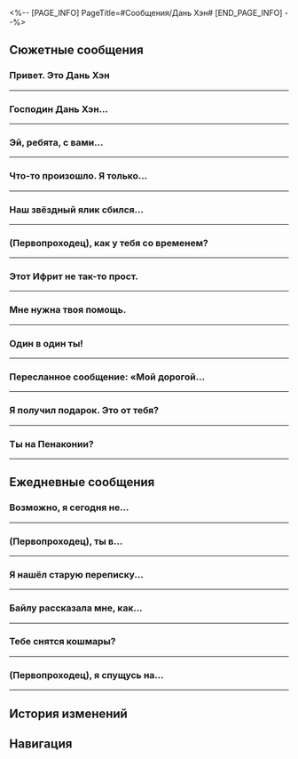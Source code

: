 <%-- [PAGE_INFO]
PageTitle=#Сообщения/Дань Хэн#
[END_PAGE_INFO] --%>
{{Сообщение Инфобокс
|id          = 1002
|Изображение = Персонаж Дань Хэн Иконка.png
|Тип         = Персонаж
|Отправитель = Дань Хэн
|ПодписьСоо  = Насчёт базы данных обращайтесь ко мне.
|Фракция     = Звёздный экспресс
}}

==Сюжетные сообщения==
===Привет. Это Дань Хэн===
{{Сообщения
|условие_получения = 
|текст =
:'''Дань Хэн:''' Привет. Это Дань Хэн
:'''Дань Хэн:''' Не забудь сходить к Химеко
}}
----

===Господин Дань Хэн...===
{{Сообщения
|условие_получения = 
|текст =
:{Выбор} Господин Дань Хэн...
::'''(Первопроходец):''' Господин Дань Хэн...
::'''Дань Хэн:''' ...Веди себя нормально.
:{Выбор} Дракон...
::'''(Первопроходец):''' Дракон...
::'''Дань Хэн:''' ...Веди себя нормально.
:{Выбор} Дань Хэн...
::'''(Первопроходец):''' Дань Хэн...
::'''Дань Хэн:''' Что случилось?
:'''Дань Хэн:''' Хочешь что-то сказать? Не томи.
:{Выбор} Не хочешь подзаработать?..
::'''(Первопроходец):''' Не хочешь подзаработать?..
:{Выбор} У меня просьба...
::'''(Первопроходец):''' У меня просьба...
:'''Дань Хэн:''' Ты обычно не ходишь вокруг да около. На тебя совсем непохоже, (Первопроходец).
:'''Дань Хэн:''' Не волнуйся, я сохраню твой секрет, если попросишь.
:{Выбор} Мне нужна твоя фотография.
:'''(Первопроходец):''' Мне нужна твоя фотография.
:'''Дань Хэн:''' Фотография?
:'''Дань Хэн:''' Обычно я не фотографируюсь, но Март прислала мне несколько фотографий.
:'''Дань Хэн:''' Но... зачем она тебе?
:{Выбор} Доверься мне!
::'''(Первопроходец):''' Доверься мне!
:{Выбор} Для твоих фанатов!
::'''(Первопроходец):''' Для твоих фанатов!
:'''Дань Хэн:''' ...Ладно. Не перегибай палку.
:'''Дань Хэн:''' [[Файл:Message Dan Heng Fight Club.png|256px]]
}}
----

===Эй, ребята, с вами...===
{{Сообщения
|условие_получения = 
|текст =
:'''(Первопроходец):''' Эй, ребята, с вами всё в порядке?
:{{Диалог|Предупреждение}} Ошибка отправки сообщения
:{Выбор} Я с Март 7 на миссии на Сяньчжоу...
::'''(Первопроходец):''' Я с Март 7 на миссии на Сяньчжоу...
:{Выбор} Ты там в порядке?..
::'''(Первопроходец):''' Ты норм?..
:{{Диалог|Предупреждение}} Ошибка отправки сообщения
}}
----

===Что-то произошло. Я только...===
{{Сообщения
|условие_получения = 
|текст =
:'''Дань Хэн:''' Что-то произошло. Я только прибыл на Сяньчжоу. Вы как?
:{Выбор} Что случилось?
::'''(Первопроходец):''' Что случилось? С экспрессом всё в порядке? Что ты делаешь на Сяньчжоу?
:{Выбор} Что ты делаешь на Сяньчжоу?
::'''(Первопроходец):''' Что ты делаешь на Сяньчжоу? С экспрессом всё нормально? Что случилось?
:'''Дань Хэн:''' Притворюсь, что ты {{MC|м=сказал|ж=сказала}} «Всё хорошо».
:'''Дань Хэн:''' Я в Облачной переправе с Облачным Рыцарем. Долго рассказывать. Нагоню вас, когда выйду.
:'''Дань Хэн:''' С экспрессом, кстати говоря, всё хорошо. Потом расскажу.
:{Выбор} Очень интересно.
:'''(Первопроходец):''' Мне очень интересно. Расскажи подробней.
:'''Дань Хэн:''' {Испытание: Облачная переправа}
}}
----

===Наш звёздный ялик сбился...===
{{Сообщения
|условие_получения = 
|текст =
:'''Дань Хэн:''' Наш звёздный ялик сбился с курса. Как обстоят дела у вас?
:{Выбор} Ты жив?
::'''(Первопроходец):''' Ты жив?
:{Выбор} Сигнал появился?
::'''(Первопроходец):''' У твоего смартфона появился сигнал?
:'''Дань Хэн:''' Да. Как у вас дела?
:{Выбор} Мы поймали Кафку.
::'''(Первопроходец):''' Мы поймали Кафку, но это было слишком просто. Странно.
:{Выбор} Мы отправились в Комиссию по предсказаниям.
::'''(Первопроходец):''' Мы поймали Кафку и отправились в Комиссию по предсказаниям.
:'''Дань Хэн:''' А что насчёт напарника Кафки? Вы видели Блэйда?
:{Выбор} Кафка была одна.
::'''(Первопроходец):''' Кафка была одна, когда мы её поймали. В чём дело?
:{Выбор} Он куда-то сбежал.
::'''(Первопроходец):''' Он сбежал. Мы не знаем, где он.
:'''Дань Хэн:''' Будьте осторожнее, он очень опасен.
:'''Дань Хэн:''' Мы разберёмся с Облачными Рыцарями и догоним вас.
:{Выбор} Что у вас происходит?
:'''(Первопроходец):''' Постой. Что там у вас происходит?
:'''Дань Хэн:''' {Испытание: Комиссия по ремёслам}
}}
----

===(Первопроходец), как у тебя со временем?===
{{Сообщения
|условие_получения = 
|текст =
:'''Дань Хэн:''' (Первопроходец), как у тебя со временем?
:'''Дань Хэн:''' Хочу тебя кое-куда пригласить...
:{Выбор} То есть?
::'''(Первопроходец):''' Пригласить? Меня? Так официально...
::'''Дань Хэн:''' Хочу наведаться к Верховному старейшине видьядхара.
:{Выбор} Тебе нужен телохранитель?
::'''(Первопроходец):''' Переживаешь, что у тебя могут быть проблемы на Лофу, и тебе нужна охрана в моём лице?
::'''Дань Хэн:''' Не смеши. Хочу наведаться к Верховному старейшине видьядхара.
:'''Дань Хэн:''' Мне нужно прояснить кое-что из прошлого, чтобы понять, что делать дальше и как искупить грехи прошлого воплощения.
:{Выбор} В таком случае я с тобой.
::'''(Первопроходец):''' Понятно. Я рядом, если понадоблюсь.
::'''Дань Хэн:''' Большое спасибо. Давай встретимся в Павильоне Жому в Возвышающем святилище.
:{Выбор} Мне точно нужно присутствовать?
::'''(Первопроходец):''' Похоже на серьёзные дипломатические переговоры. Мне точно нужно присутствовать?
::'''Дань Хэн:''' Если я пойду один, боюсь, возникнут сложности.
::'''Дань Хэн:''' Я слышал, что ты однажды {{MC|ж=спасла|м=спас}} Девушку-дракона. Если ты будешь рядом, мне будет проще.
::'''Дань Хэн:''' Буду ждать в Павильоне Жому в Возвышающем святилище. До встречи.
;{Принятая миссия: Возвращение дракона}
}}
----

===Этот Ифрит не так-то прост.===
{{Сообщения
|условие_получения = 
|текст =
:'''Дань Хэн:''' Этот Ифрит не так-то прост.
:{Выбор} В смысле?
:'''(Первопроходец):''' В смысле?
:'''Дань Хэн:''' Огненные демоны Феторы свирепы и жестоки по своей природе, но Ифрит легко стал лидером.
:'''Дань Хэн:''' И его пламя отличается от пламени других демонов.
:{Выбор} О чём ты?
:'''(Первопроходец):''' О чём ты?
:'''Дань Хэн:''' Во время прошлых беспорядков, которые начал Вечногорящий Особняк, были рассказы о «злодеях, возникающих в пламени».
:'''Дань Хэн:''' Я предполагаю, что у пламени Ифрита есть какое-то иное свойство, не только горение, и это связано с его происхождением.
:'''Дань Хэн:''' Я слышал о пламени с подобным свойством, которое было трудно поймать, потому что оно постоянно переходило между измерениями.
:'''Дань Хэн:''' Информации о нём не так много, но одно предложение привлекло моё внимание: «Прожигает миры, оставляя за собой языки пламени».
:'''Дань Хэн:''' Ифрит... наверное, один из его потомков.
:{Выбор} Переход между измерениями...
:'''(Первопроходец):''' Переход между измерениями...
:'''Дань Хэн:''' Это всё, что я выяснил.
:'''Дань Хэн:''' Записей не очень много, не знаю, будет ли эта информация полезной.
:{Выбор} Её вполне достаточно.
:'''(Первопроходец):''' Её вполне достаточно, спасибо.
:'''Дань Хэн:''' Ну и славно.
}}
----

===Мне нужна твоя помощь.===
{{Сообщения
|условие_получения = 
|текст =
:{Выбор} Мне нужна твоя помощь.
:'''(Первопроходец):''' Мне нужна твоя помощь.
:'''Дань Хэн:''' Что случилось?
:{Выбор} Насчёт Герцога инфернального огня...
:'''(Первопроходец):''' Знаешь о Герцоге инфернального огня, Ифрите?
:'''Дань Хэн:''' Из Банды уничтожения?
:'''Дань Хэн:''' Лучше с ним не связываться.
:{Выбор} Проблемы на космической станции.
:'''(Первопроходец):''' На космической станции возникли проблемы, связанные с ним.
:'''(Первопроходец):''' Арлан расскажет всё в подробностях.
:'''(Первопроходец):''' Мне нужно больше информации о нём.
:'''Дань Хэн:''' Понял. Напишу, когда что-нибудь узнаю.
:'''Дань Хэн:''' Будь осторожнее. Если что-то изменится, сообщи как можно скорее.
}}
----

===Один в один ты!===
{{Сообщения
|условие_получения = 
|текст =
:{Выбор} (Отправить фото Дань Хэну)
:'''(Первопроходец):''' Один в один ты!
:'''(Первопроходец):''' [[Файл:Message Дань Хэн 30.png|256px]]
:'''Дань Хэн:''' ...
:'''Дань Хэн:''' Не похож.
:{Выбор} У него твои глаза!
::'''(Первопроходец):''' У него твои глаза!
::'''Дань Хэн:''' Нет.
:{Выбор} У него твой характер!
::'''(Первопроходец):''' У него твой характер!
::'''Дань Хэн:''' По фото не скажешь.
:'''Дань Хэн:''' Я никогда не встречал таких существ. Если у тебя есть информация о них, то внеси её в базу данных, когда вернёшься на экспресс.
}}
----

===Пересланное сообщение: «Мой дорогой...===
{{Сообщения
|условие_получения = 
|текст =
:'''(Первопроходец):''' Пересланное сообщение: «Мой дорогой иноземный друг, я Верховный старейшина видьядхара. Из-за ранения Мерзостью меня сморило вечным сном на тысячу лет. Теперь я пробуждаюсь и готовлюсь приступить к возрождению моего народа. К несчастью, все мои богатства утрачены, и у меня нет никаких средств. Мне бы хотелось занять у тебя 50 000 кредитов. По возвращении на Сяньчжоу я всё верну и одарю любым из наших бесценных сокровищ на твой выбор».
:{Выбор} Дань Хэн, да ты...
::'''(Первопроходец):''' Прислали тут кое-что.
::'''(Первопроходец):''' Ты почему мне ничего об этом не сказал? Ещё и с фейка пишешь. Ох, разве друзья так поступают? Фу таким быть.
:{Выбор} Кто-то тобой прикидывается.
::'''(Первопроходец):''' Прислали тут кое-что.
::'''(Первопроходец):''' Дань Хэн, кто-то прикинулся тобой и пытался меня одурачить. Ухохотаться просто.
:'''Дань Хэн:''' ...
:'''Дань Хэн:''' Я не отправлял такого.
:'''Дань Хэн:''' Не ведись на это, (Первопроходец), и не отправляй кредиты.
:'''Дань Хэн:''' Будь осторожнее с подобными сообщениями в будущем. И за пределами экспресса будь внимательнее.
:'''Дань Хэн:''' Ты же не {{MC|ж=поверила|м=поверил}} и не {{MC|ж=перевела|м=перевёл}} кредиты?
:{Выбор} Не переживай, меня так просто не обмануть.
::'''(Первопроходец):''' Да разве меня проведёшь? С таким-то интеллектом. Не переживай.
::'''(Первопроходец):''' Я сразу {{MC|ж=переслала|м=переслал}} это сообщение тебе.
::'''Дань Хэн:''' Ну и славно.
:{Выбор} А если меня обманут, поможешь?
::'''(Первопроходец):''' Нет, но я почти {{MC|ж=поверила|м=поверил}}.
::'''(Первопроходец):''' Если бы меня обманули, и я {{MC|ж=перевела|м=перевёл}} кредиты, ты бы ведь мне помог?
::'''Дань Хэн:''' ...
::'''Дань Хэн:''' Не переживай, я бы тебе помог.
::'''Дань Хэн:''' Отвёл бы в Комиссию по балансу, чтобы заявить о преступлении.
}}
----

===Я получил подарок. Это от тебя?===
{{Сообщения
|условие_получения = 
|текст =
:'''Дань Хэн:''' Я получил подарок. Это от тебя?
:{Выбор} Подарок за охрану экспресса.
:'''(Первопроходец):''' Небольшой подарок за охрану экспресса. Это тяжёлая работа!
:'''Дань Хэн:''' Вовсе нет.
:'''Дань Хэн:''' Я снова кое-что нашёл в базе данных, возможно, тебе будет интересно. Посмотри, когда вернёшься.
:{Выбор} Открой и попробуй!
:'''(Первопроходец):''' Это я из Мира грёз {{MC|ж=добыла|м=добыл}}. Местная вкусняшка Пенаконии. Открой и попробуй!
:'''Дань Хэн:''' ? Ладно.
:'''Дань Хэн:''' ...
:{Выбор} И как тебе?
:'''(Первопроходец):''' И как тебе?
:'''Дань Хэн:''' Слишком сложный вкус для меня. Такое скорее понравилось бы Март.
}}
----

===Ты на Пенаконии?===
{{Сообщения
|условие_получения = 
|текст =
:'''Дань Хэн:''' Ты на Пенаконии?
:'''(Первопроходец):''' Увидели моё сообщение на стойке регистрации?
:{{Диалог|Предупреждение}} Ошибка отправки сообщения.
:'''(Первопроходец):''' ?
:{{Диалог|Предупреждение}} ...Ошибка отправки сообщения.
:{{Диалог|Предупреждение}} - История сообщений -
:'''Дань Хэн:''' Мы встретили кое-кого, кто называет себя Галактическим рейнджером. Нужно твоё подтверждение.
:'''(Первопроходец):''' Омилеть!
:'''(Первопроходец):''' Сигнал восстановился. Не место, а помойка.
:'''(Первопроходец):''' Вы Раппу встретили?
:{{Диалог|Предупреждение}} Ошибка отправки сообщения.
}}
----

==Ежедневные сообщения==
===Возможно, я сегодня не...===
{{Сообщения
|условие_получения = 
|текст=
:'''Дань Хэн:''' Возможно, я сегодня не вернусь на экспресс.
:{Выбор} Что случилось?!
::'''(Первопроходец):''' Что случилось?!
:{Выбор} Где переночуешь?
::'''(Первопроходец):''' Где переночуешь?
:'''Дань Хэн:''' Я наблюдаю за невиданным ранее существом.
:'''Дань Хэн:''' Я соберу всё, что мне нужно для базы данных, только к завтрашнему утру.
:'''Дань Хэн:''' А что, тебе интересно?
:{Выбор} Если честно, нет.
::'''(Первопроходец):''' Если честно, нет.
::'''Дань Хэн:''' Я так и думал.
:{Выбор} Немного.
::'''(Первопроходец):''' Немного.
::'''Дань Хэн:''' Не волнуйся, отдохни лучше.
:'''Дань Хэн:''' Они всё равно очень осторожные, их сложно увидеть. Всего одно движение - и они уже пускаются в бега.
:'''Дань Хэн:''' Надо бы найти более подходящее место для наблюдений...
:{Выбор} На дереве.
::'''(Первопроходец):''' На дереве.
::'''Дань Хэн:''' Спрятаться в листве? Хорошая идея.
::{Выбор} Не слишком ли поздно прийти сейчас?
::'''(Первопроходец):''' А я смогу их найти, если пойду сейчас?
::'''(Первопроходец):''' [[Файл:Стикер ГПП 07 Пом-Пом 01.png|80px|&lbrack;Приветствие&rbrack;]]
::'''Дань Хэн:''' А что? Интересно?
::{Выбор} Я просто хочу посмотреть.
::'''(Первопроходец):''' Интересно наблюдать только за Дань Хэном на дереве.
::'''(Первопроходец):''' [[Файл:Стикер ГПП 07 Пом-Пом 06.png|80px|&lbrack;Одобрение&rbrack;]]
::'''Дань Хэн:''' ...
:{Выбор} В воде.
::'''(Первопроходец):''' В воде.
::'''Дань Хэн:''' Спрятаться в потоке воды? Хорошая идея.
::{Выбор} Не слишком ли поздно прийти сейчас?
::'''(Первопроходец):''' А я смогу их найти, если пойду сейчас?
::'''(Первопроходец):''' [[Файл:Стикер ГПП 07 Пом-Пом 01.png|80px|&lbrack;Приветствие&rbrack;]]
::'''Дань Хэн:''' А что? Интересно?
::{Выбор} Я просто хочу посмотреть.
::'''(Первопроходец):''' Интересно наблюдать только за Дань Хэном в воде.
::'''(Первопроходец):''' [[Файл:Стикер ГПП 07 Пом-Пом 06.png|80px|&lbrack;Одобрение&rbrack;]]
::'''Дань Хэн:''' ...
:'''Дань Хэн:''' Хорошо.
}}
----

===(Первопроходец), ты {{MC|ж=стучала|м=стучал}} в...===
{{Сообщения
|условие_получения = 
|текст=
:'''Дань Хэн:''' (Первопроходец), ты {{MC|ж=стучала|м=стучал}} в дверь архива посреди ночи?
:{Выбор} Прости!
::'''(Первопроходец):''' Прости!
::'''(Первопроходец):''' Ты уже спал?
:{Выбор} Я тебя {{MC|ж=разбудила|м=разбудил}}?
::'''(Первопроходец):''' Я тебя {{MC|ж=разбудила|м=разбудил}}?
::'''(Первопроходец):''' Прости!
:'''(Первопроходец):''' В архиве раздавался какой-то шум...
:'''Дань Хэн:''' Я делал пометки в базе данных, как вдруг отключился свет, и я уронил книжную полку.
:'''Дань Хэн:''' Когда я выбрался, ты уже {{MC|ж=вернулась|м=вернулся}} к себе.
:{Выбор} Не ложись так поздно.
::'''(Первопроходец):''' Ясно, больше не ложись так поздно.
::'''Дань Хэн:''' Ты тоже.
:{Выбор} Будь осторожнее.
::'''(Первопроходец):''' Ладно, будь осторожнее.
::'''Дань Хэн:''' Я в порядке.
:'''Дань Хэн:''' Если будет свободная минутка, загляни в базу данных. Ты {{MC|ж=говорила|м=говорил}}, что хочешь лучше понимать Стелларон и Эонов, так что я отметил материалы про них.
}}
----

===Я нашёл старую переписку...===
{{Сообщения
|условие_получения = 
|текст=
:'''Дань Хэн:''' Я нашёл старую переписку в базе данных экспресса, и одна из категорий - шутки за триста.
:'''Дань Хэн:''' Я их не совсем понимаю, но что-то мне подсказывает, что ты, (Первопроходец), разберёшься.
:{Выбор} Ты правда так думаешь?
::'''(Первопроходец):''' И вот такого ты мнения о моём чувстве юмора, да?
::'''Дань Хэн:''' Да.
:{Выбор} Я не понимаю.
::'''(Первопроходец):''' Я не понимаю.
::'''Дань Хэн:''' Но ты же их ещё даже не {{MC|ж=посмотрела|м=посмотрел}}...
:'''Дань Хэн:''' Вот, например.
:'''Дань Хэн:''' «Дежурим с Химеко, она разговаривает во сне», - Пом-Пом.
:'''Дань Хэн:''' Ещё одна запись часом позже.
:'''Дань Хэн:''' «Дежурим с Пом-Пом, она разговаривает во сне уже почти целый час», - Химеко.
:'''Дань Хэн:''' (Первопроходец), что скажешь?
:{Выбор} ...
::'''(Первопроходец):''' ...
::'''Дань Хэн:''' Хорошо, кажется, лучше вернуться к этому позже.
:{Выбор} Это какой-то ужас.
::'''(Первопроходец):''' Это какой-то ужас.
::'''Дань Хэн:''' Да? Я не понимаю, но, кажется, придётся ввести новую категорию.
:'''Дань Хэн:''' Здесь записи заканчиваются. Я спросил Химеко и Пом-Пом, они обе заявили, что не помнят ничего такого.
:'''Дань Хэн:''' «Кто говорит во сне?» Кажется, чтобы подтвердить эту информацию, придётся обратиться к другим материалам в базе данных.
:{Выбор} База данных - настоящая находка!
:'''(Первопроходец):''' База данных - настоящая находка!
:'''(Первопроходец):''' [[Файл:Стикер ГПП 07 Пом-Пом 06.png|80px|&lbrack;Одобрение&rbrack;]]
}}
----

===Байлу рассказала мне, как...===
{{Сообщения
|условие_получения = 
|текст=
:'''Дань Хэн:''' Байлу рассказала мне, как принимать некоторые снадобья, и открыла пару секретов фармакологии.
:{Выбор} Есть снадобья на экстренные случаи?
::'''(Первопроходец):''' Есть среди них снадобья на экстренные случаи?
::'''(Первопроходец):''' Похоже, парочку снадобий она и Пом-Пом отсыпала.
::'''Дань Хэн:''' Вот как?
::'''Дань Хэн:''' Такие снадобья нужно просто выпить, очень удобно.
:{Выбор} Они хоть вкусные?
::'''(Первопроходец):''' Они хоть вкусные?
::'''Дань Хэн:''' Наверное. Это мне ещё предстоит изучить.
:'''Дань Хэн:''' Она упомянула принцип «один пациент - одно лекарство». Если я его освою, то смогу подобрать снадобье для каждого пассажира экспресса.
:'''Дань Хэн:''' Как жаль, что я не владею облачными гимнами, исцеляющими других.
:{Выбор} Используй машину для синтеза.
::'''(Первопроходец):''' А почему бы не обратиться к универсальной машине для синтеза?
::'''Дань Хэн:''' Проще спросить Байлу.
:{Выбор} Неужели Дань Хэн не всемогущ.
::'''(Первопроходец):''' О мой Эон, неужели Дань Хэн не всемогущ...
::'''Дань Хэн:''' Мне ещё так много нужно узнать.
:{Выбор} Уже всё забыл?
::'''(Первопроходец):''' Уже всё забыл?
::'''Дань Хэн:''' Да, и моих сил уже недостаточно.
:'''Дань Хэн:''' Хоть могущество Верховного старейшины передаётся по наследству, в моём случае речь, скорее, о знании, а не о памяти.
:'''Дань Хэн:''' Истории, которые мне являлись... они были со мной с рождения.
:{Выбор} Всё зависит от тебя.
::'''(Первопроходец):''' Если это твоё знание, то как им воспользоваться - твой личный выбор.
::'''Дань Хэн:''' Вот как?
::'''Дань Хэн:''' Тогда надеюсь, я делаю правильный выбор.
::{Выбор} Ты многим помог.
::'''(Первопроходец):''' Ты многим помог...
::'''(Первопроходец):''' И мне в том числе.
::'''Дань Хэн:''' Это хорошо.
:{Выбор} Я тоже хочу всё знать.
::'''(Первопроходец):''' Я тоже хочу всё знать.
::'''Дань Хэн:''' На самом деле это неприятно. В голове рой из картинок и звуков, которые на самом деле не обо мне.
::{Выбор} Это похоже на шум от Стелларона?
::'''(Первопроходец):''' Пусть я не могу это себе представить... разве это не похоже на шум от Стелларона?
::'''(Первопроходец):''' Потребовалось время, чтобы к нему привыкнуть.
::'''Дань Хэн:''' Возможно.
::'''Дань Хэн:''' Может, и я однажды к этому привыкну.
}}
----

===Тебе снятся кошмары?===
{{Сообщения
|условие_получения = 
|текст=
:'''Дань Хэн:''' Тебе снятся кошмары?
:{Выбор} Да.
::'''(Первопроходец):''' Да, постоянно.
::'''Дань Хэн:''' Что именно?
::{Выбор} Что я разрушаю мир.
:::'''(Первопроходец):''' Что я разрушаю весь мир.
::{Выбор} Что я теряю друзей.
:::'''(Первопроходец):''' Что я теряю друзей.
::{Выбор} Что я - это не я.
:::'''(Первопроходец):''' Что я - это не я.
::'''Дань Хэн:''' Мне тоже такое снится.
::'''Дань Хэн:''' Надеюсь, что все эти образы - лишь плод моего воображения, хотя некоторые... я не уверен, что это не происходило на самом деле.
::'''Дань Хэн:''' Когда ты видишь кошмары, тебя беспокоит подобное?
::{Выбор} Не {{MC|ж=думала|м=думал}} об этом.
:::'''(Первопроходец):''' Пока ты не спросил, я об этом не {{MC|ж=задумывалась|м=задумывался}}...
::{Выбор} Бывало, но это не проверить.
:::'''(Первопроходец):''' Иногда, но нет никаких подтверждений, что это правда...
::{Выбор} Не помню, значит, не было.
:::'''(Первопроходец):''' Не знаю... Не могу ничего такого вспомнить, поэтому сделаю вид, что ничего не было...
::'''Дань Хэн:''' Это в твоём стиле.
::{Выбор} Меня научило Освоение.
:::'''(Первопроходец):''' Освоение меня этому научило, неожиданно, правда?
:::'''Дань Хэн:''' Хорошо, что научило.
::{Выбор} Ты меня научил.
:::'''(Первопроходец):''' Дань Хэн меня этому научил, неожиданно, правда?
:::'''Дань Хэн:''' Да... Не помню, чтобы учил тебя этому.
::{Выбор} Такой я человек.
:::'''(Первопроходец):''' Такой уж я человек, не первый день знакомы.
:::'''Дань Хэн:''' Ага.
:{Выбор} Нет.
::'''(Первопроходец):''' Не-а, сплю как младенец.
::{Выбор} Тебе снятся кошмары?
::'''(Первопроходец):''' А тебе что, снятся кошмары?
::'''Дань Хэн:''' Да.
::'''Дань Хэн:''' Порой снится, что я разрушаю мир, порой - что теряю друзей, иногда снится, будто я - это не я.
::'''Дань Хэн:''' Надеюсь, что все эти образы - лишь плод моего воображения, хотя некоторые... я не уверен, что это не происходило на самом деле.
::'''Дань Хэн:''' А тебя беспокоит подобное?
::{Выбор} Меня не волнуют такие вещи.
:::'''(Первопроходец):''' Такие вещи меня не волнуют, ведь прошлое не имеет ко мне {{MC|ж=настоящей|м=настоящему}} никакого отношения...
::{Выбор} Беспокойство ничего не изменит.
:::'''(Первопроходец):''' Это неважно, даже если всё это произошло когда-то, на меня это не влияет...
::{Выбор} Не помню, значит, не было.
:::'''(Первопроходец):''' Я плохо запоминаю сны, поэтому представим, что нет...
::'''Дань Хэн:''' Это в твоём стиле.
::{Выбор} Меня научило Освоение.
:::'''(Первопроходец):''' Освоение меня этому научило, неожиданно, правда?
:::'''Дань Хэн:''' Хорошо, что научило.
::{Выбор} Ты меня научил.
:::'''(Первопроходец):''' Дань Хэн меня этому научил, неожиданно, правда?
:::'''Дань Хэн:''' Да... Не помню, чтобы учил тебя этому.
::{Выбор} Такой я человек.
:::'''(Первопроходец):''' Такой уж я человек, не первый день знакомы.
:::'''Дань Хэн:''' Ага.
:{Выбор} Уже неважно, что произошло
:'''(Первопроходец):''' Что бы ни происходило, это уже не важно. Теперь мы на экспрессе, так что расслабься!
:'''Дань Хэн:''' И то правда.
}}
----

===(Первопроходец), я спущусь на...===
{{Сообщения
|условие_получения = 
|текст=
:'''Дань Хэн:''' (Первопроходец), я спущусь на Лофу - нужно поговорить.
:{Выбор} Что-то случилось?
::'''(Первопроходец):''' Что-то случилось?
::'''Дань Хэн:''' Нет-нет.
:{Выбор} Будь осторожнее.
::'''(Первопроходец):''' Будь осторожнее.
::'''(Первопроходец):''' Просто будь осторожнее.
::'''(Первопроходец):''' Всё важное нужно повторить дважды.
::'''Дань Хэн:''' Хорошо, беспокоиться не о чем.
:{Выбор} Какова причина визита?
:'''(Первопроходец):''' Так зачем ты хочешь прийти?
:'''Дань Хэн:''' В базе данных есть разделы о Лофу, но я всё равно недостаточно о нём знаю.
:'''Дань Хэн:''' Я даже не могу ответить Пом-Пом на её вопросы о сяньчжоуской кухне.
:'''Дань Хэн:''' Теперь у меня появилось время, пора лично всё посмотреть.
:'''Дань Хэн:''' (Первопроходец), как тебе местная кухня?
:{Выбор} Интересная.
::'''(Первопроходец):''' Довольно интересная.
::'''Дань Хэн:''' Что порекомендуешь?
::{Выбор} Содовая соя.
:::'''(Первопроходец):''' Содовую сою!
:::'''Дань Хэн:''' Я сразу догадался, что это содовая соя.
::{Выбор} Горячее молоко дутой козы
:::'''(Первопроходец):''' Горячее молоко дутой козы!
:::'''Дань Хэн:''' Я сразу догадался, что это горячее молоко дутой козы.
::{Выбор} «Радость небожителя».
:::'''(Первопроходец):''' «Радость небожителя»!
:::'''Дань Хэн:''' Я сразу догадался, что это «Радость небожителя».
::'''Дань Хэн:''' Ну конечно...
::{Выбор} Неужели я {{MC|ж=такая предсказуемая|м=такой предсказуемый}}?
::'''(Первопроходец):''' ...
::'''(Первопроходец):''' Неужели я {{MC|ж=такая предсказуемая|м=такой предсказуемый}}?
::'''Дань Хэн:''' Делай выводы.
::'''Дань Хэн:''' Я принесу тебе бутылочку.
::{Выбор} Спасибо!
::'''(Первопроходец):''' Спасибо!
:{Выбор} Ничего особенного.
::'''(Первопроходец):''' Честно? Не {{MC|ж=оценила|м=оценил}}.
::'''(Первопроходец):''' А ты бы что порекомендовал?
::'''Дань Хэн:''' Ключевую воду из Чешуйчатого ущелья.
::'''Дань Хэн:''' Но думаю, тебе не понравится.
::{Выбор} Надо советовать то, что понравится.
::'''(Первопроходец):''' Надо советовать то, что понравится...
::{Выбор} Содовая соя.
:::'''(Первопроходец):''' Я за содовую сою!
:::'''Дань Хэн:''' Я знал, что ты её выберешь...
::{Выбор} Горячее молоко дутой козы
:::'''(Первопроходец):''' Горячее молоко дутой козы!
:::'''Дань Хэн:''' Я знал, что ты его выберешь...
::{Выбор} «Радость небожителя».
:::'''(Первопроходец):''' Я за «Радость небожителя»!
:::'''Дань Хэн:''' Я знал, что ты его выберешь...
::'''Дань Хэн:''' Ну конечно...
::{Выбор} Неужели я {{MC|ж=такая предсказуемая|м=такой предсказуемый}}?
::'''(Первопроходец):''' ...
::'''(Первопроходец):''' Неужели я {{MC|ж=такая предсказуемая|м=такой предсказуемый}}?
::'''Дань Хэн:''' Делай выводы.
::'''Дань Хэн:''' Я принесу тебе бутылочку.
::{Выбор} Спасибо!
::'''(Первопроходец):''' Спасибо!
:'''Дань Хэн:''' Не за что.
:'''Дань Хэн:''' Ещё есть йогурт, который выглядит весьма аппетитно, но его распродали, к сожалению.
:'''Дань Хэн:''' Называется «молочное утешение для живота».
:'''Дань Хэн:''' Нужно будет потом ещё раз зайти.
}}
----

==История изменений==
{{История изменений|3.5}}

==Навигация==
{{Сообщения Навбокс}}